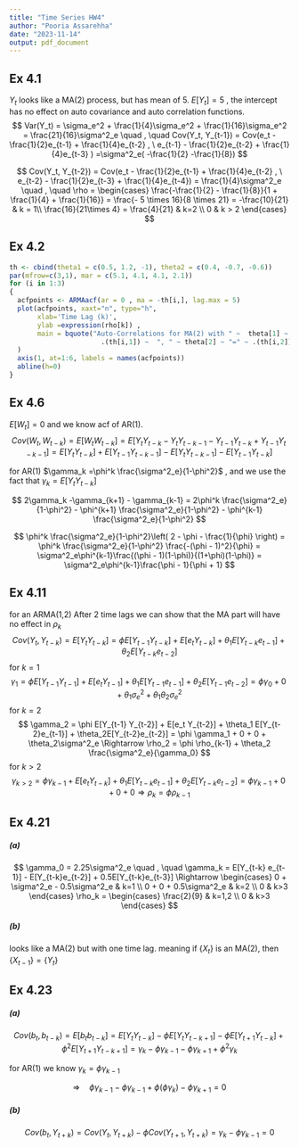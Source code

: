 ```yaml
---
title: "Time Series HW4"
author: "Pooria Assarehha"
date: "2023-11-14"
output: pdf_document
---
```


## Ex 4.1

$Y_t$ looks like a MA(2) process, but has mean of 5. $E[Y_t] = 5$ , the intercept has no effect on auto covariance and auto correlation functions.
$$
Var(Y_t) = \sigma_e^2 + \frac{1}{4}\sigma_e^2 + \frac{1}{16}\sigma_e^2 = \frac{21}{16}\sigma^2_e
\quad , \quad Cov(Y_t, Y_{t-1}) = Cov(e_t - \frac{1}{2}e_{t-1} + \frac{1}{4}e_{t-2} , \ e_{t-1} - \frac{1}{2}e_{t-2} + \frac{1}{4}e_{t-3} ) =\sigma^2_e( -\frac{1}{2} -\frac{1}{8}) 
$$

$$
Cov(Y_t, Y_{t-2}) = Cov(e_t - \frac{1}{2}e_{t-1} + \frac{1}{4}e_{t-2} , \ e_{t-2} - \frac{1}{2}e_{t-3} + \frac{1}{4}e_{t-4}) = \frac{1}{4}\sigma^2_e \quad , \quad \rho = \begin{cases} \frac{-\frac{1}{2} - \frac{1}{8}}{1 + \frac{1}{4} + \frac{1}{16}} = \frac{- 5 \times 16}{8 \times 21} = -\frac{10}{21} & k = 1\\
\frac{16}{21\times 4} = \frac{4}{21} & k=2  \\ 0 & k > 2 \end{cases}
$$

## Ex 4.2

```r
th <- cbind(theta1 = c(0.5, 1.2, -1), theta2 = c(0.4, -0.7, -0.6))
par(mfrow=c(3,1), mar = c(5.1, 4.1, 4.1, 2.1))
for (i in 1:3) 
{
  acfpoints <- ARMAacf(ar = 0 , ma = -th[i,], lag.max = 5)
  plot(acfpoints, xaxt="n", type="h",
       xlab='Time Lag (k)', 
       ylab =expression(rho[k]) , 
       main = bquote("Auto-Correlations for MA(2) with " ~  theta[1] ~ "=" ~ 
                       .(th[i,1]) ~  ", " ~ theta[2] ~ "=" ~ .(th[i,2]) )
  )
  axis(1, at=1:6, labels = names(acfpoints))
  abline(h=0)
}
```

## Ex 4.6
$E[W_t] = 0$ and we know acf of AR(1).
$$
Cov(W_t, W_{t-k}) = E[W_t W_{t-k}] = E[Y_tY_{t-k} - Y_tY_{t-k-1} - Y_{t-1}Y_{t-k} + Y_{t-1}Y_{t-k-1}] = E[Y_tY_{t-k}] + E[Y_{t-1}Y_{t-k-1}] - E[Y_tY_{t-k-1}] - E[Y_{t-1}Y_{t-k}] 
$$

for AR(1) $\gamma_k =\phi^k \frac{\sigma^2_e}{1-\phi^2}$ , and we use the fact that $\gamma_k = E[Y_t Y_{t-k}]$

$$
2\gamma_k -\gamma_{k+1} - \gamma_{k-1} = 2\phi^k \frac{\sigma^2_e}{1-\phi^2} - \phi^{k+1} \frac{\sigma^2_e}{1-\phi^2} - \phi^{k-1} \frac{\sigma^2_e}{1-\phi^2}
$$

$$
\phi^k \frac{\sigma^2_e}{1-\phi^2}\left( 2 - \phi - \frac{1}{\phi} \right) = \phi^k \frac{\sigma^2_e}{1-\phi^2} \frac{-(\phi - 1)^2}{\phi} = \sigma^2_e\phi^{k-1}\frac{(\phi - 1)(1-\phi)}{(1+\phi)(1-\phi)} = \sigma^2_e\phi^{k-1}\frac{\phi - 1}{\phi + 1}
$$

## Ex 4.11
for an ARMA(1,2) After 2 time lags we can show that the MA part will have no effect in $\rho_k$
$$
Cov(Y_t, Y_{t-k}) = E[Y_tY_{t-k}] = \phi E[Y_{t-1} Y_{t-k}] + E[e_t Y_{t-k}] + \theta_1 E[Y_{t-k}e_{t-1}] + \theta_2E[Y_{t-k}e_{t-2}] 
$$
for $k=1$
$$
 \gamma_1 = \phi E[Y_{t-1} Y_{t-1}] + E[e_t Y_{t-1}] + \theta_1 E[Y_{t-1}e_{t-1}] + \theta_2E[Y_{t-1}e_{t-2}] = \phi \gamma_0 + 0 + \theta_1\sigma_e^2 + \theta_1\theta_2\sigma^2_e
$$
for $k=2$
$$
 \gamma_2 = \phi E[Y_{t-1} Y_{t-2}] + E[e_t Y_{t-2}] + \theta_1 E[Y_{t-2}e_{t-1}] + \theta_2E[Y_{t-2}e_{t-2}] = \phi \gamma_1 + 0 + 0 + \theta_2\sigma^2_e \Rightarrow \rho_2 = \phi \rho_{k-1} + \theta_2 \frac{\sigma^2_e}{\gamma_0}
$$
for $k>2$
$$
 \gamma_{k>2} = \phi \gamma_{k-1} + E[e_t Y_{t-k}] + \theta_1 E[Y_{t-k}e_{t-1}] + \theta_2E[Y_{t-k}e_{t-2}] = \phi \gamma_{k-1} + 0 + 0 + 0 \Rightarrow \rho_k = \phi\rho_{k-1}
$$

## Ex 4.21
##### (a)
$$
\gamma_0 = 2.25\sigma^2_e \quad , \quad \gamma_k = E[Y_{t-k} e_{t-1}] - E[Y_{t-k}e_{t-2}] + 0.5E[Y_{t-k}e_{t-3}] \Rightarrow \begin{cases}
0 + \sigma^2_e - 0.5\sigma^2_e & k=1 \\
0 + 0 + 0.5\sigma^2_e & k=2 \\
0 & k>3 
\end{cases} 
\rho_k = \begin{cases}
\frac{2}{9} & k=1,2 \\
0 & k>3 
\end{cases} 
$$

##### (b)
looks like a MA(2) but with one time lag. meaning if $\{X_t\}$ is an MA(2), then $\{X_{t-1}\} = \{Y_t\}$ 

## Ex 4.23
##### (a)
$$
Cov(b_t, b_{t-k}) = E[b_tb_{t-k}] = E[Y_{t} Y_{t-k}] -\phi E[Y_tY_{t-k+1}] - \phi E[Y_{t+1}Y_{t-k}] + \phi^2 E[Y_{t+1}Y_{t-k+1}] = \gamma_k - \phi\gamma_{k-1} - \phi \gamma_{k+1}  + \phi^2 \gamma_k 
$$

for AR(1) we know $\gamma_k = \phi \gamma_{k-1}$

$$
\Rightarrow \quad \phi \gamma_{k-1} - \phi \gamma_{k-1}  + \phi (\phi \gamma_k) - \phi \gamma_{k+1} = 0
$$

##### (b)
$$
Cov(b_t, Y_{t+k}) = Cov(Y_t, Y_{t+k}) - \phi Cov(Y_{t+1}, Y_{t+k}) = \gamma_k - \phi \gamma_{k-1} = 0
$$
